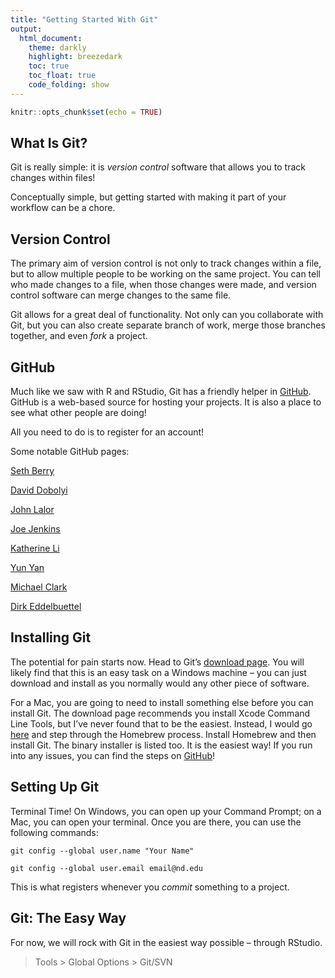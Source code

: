 ```yaml
---
title: "Getting Started With Git"
output:
  html_document:
    theme: darkly
    highlight: breezedark
    toc: true
    toc_float: true
    code_folding: show
---
```


```r
knitr::opts_chunk$set(echo = TRUE)
```

## What Is Git?

Git is really simple: it is *version control* software that allows you to track changes within files!

Conceptually simple, but getting started with making it part of your workflow can be a chore.

## Version Control

The primary aim of version control is not only to track changes within a file, but to allow multiple people to be working on the same project. You can tell who made changes to a file, when those changes were made, and version control software can merge changes to the same file. 

Git allows for a great deal of functionality. Not only can you collaborate with Git, but you can also create separate branch of work, merge those branches together, and even *fork* a project.

## GitHub

Much like we saw with R and RStudio, Git has a friendly helper in <a href="https://github.com/">GitHub</a>. GitHub is a web-based source for hosting your projects. It is also a place to see what other people are doing!

All you need to do is to register for an account!

Some notable GitHub pages:

<a href="https://github.com/saberry">Seth Berry</a>

<a href="https://github.com/davedgd">David Dobolyi</a>

<a href="https://github.com/jplalor">John Lalor</a>

<a href="https://github.com/jjenki22">Joe Jenkins</a>

<a href="https://github.com/katliyx">Katherine Li</a>

<a href="https://github.com/yyyoment">Yun Yan</a>

<a href="https://github.com/m-clark">Michael Clark</a>

<a href="https://github.com/eddelbuettel">Dirk Eddelbuettel</a>

## Installing Git

The potential for pain starts now. Head to Git's <a href="https://git-scm.com/book/en/v2/Getting-Started-Installing-Git">download page</a>. You will likely find that this is an easy task on a Windows machine -- you can just download and install as you normally would any other piece of software. 

For a Mac, you are going to need to install something else before you can install Git. The download page recommends you install Xcode Command Line Tools, but I've never found that to be the easiest. Instead, I would go <a href="https://git-scm.com/download/mac">here</a> and step through the Homebrew process. Install Homebrew and then install Git. The binary installer is listed too. It is the easiest way! If you run into any issues, you can find the steps on <a href="https://github.com/timcharper/git_osx_installer">GitHub</a>!

## Setting Up Git

Terminal Time! On Windows, you can open up your Command Prompt; on a Mac, you can open your terminal. Once you are there, you can use the following commands:

```
git config --global user.name "Your Name"
```

```
git config --global user.email email@nd.edu
```

This is what registers whenever you *commit* something to a project. 

## Git: The Easy Way

For now, we will rock with Git in the easiest way possible -- through RStudio.

> Tools > Global Options > Git/SVN